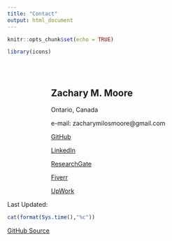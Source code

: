 ```yaml
---
title: "Contact"
output: html_document
---
```


```r
knitr::opts_chunk$set(echo = TRUE)

library(icons)
```

<style type="text/css">
.title {
  display: none;
}

</style>

<div class="row" style="padding-top: 30px; padding-left: 100px; ">

## **Zachary M. Moore**
Ontario, Canada

e-mail: zacharymilosmoore@gmail.com

[GitHub](https://www.github.com/zacharymilosmoore)

[LinkedIn](https://www.linkedin.com/in/zacharymilosmoore)

[ResearchGate](https://www.researchgate.net/profile/Zachary-Moore-18)

[Fiverr](https://www.fiverr.com/zacharymmoore)

[UpWork](https://www.upwork.com/freelancers/~019740478890543483)

</div>
<div class="header">

Last Updated: 
```r

cat(format(Sys.time(),"%c"))
```
[GitHub Source](https://github.com/zacharymilosmoore/zacharymilosmoore.github.io)
</div>

